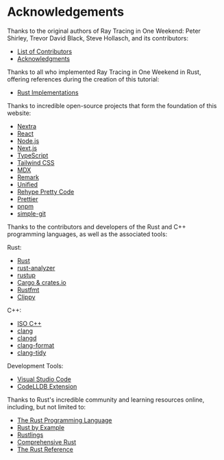 # Acknowledgements

Thanks to the original authors of Ray Tracing in One Weekend: Peter Shirley, Trevor David Black, Steve Hollasch, and its contributors:

*   [List of Contributors](https://github.com/RayTracing/raytracing.github.io/graphs/contributors)
*   [Acknowledgments](https://raytracing.github.io/books/RayTracingInOneWeekend.html#acknowledgments)

Thanks to all who implemented Ray Tracing in One Weekend in Rust, offering references during the creation of this tutorial:

*   [Rust Implementations](https://github.com/RayTracing/raytracing.github.io/wiki/Implementations#:~:text=Rust)

Thanks to incredible open-source projects that form the foundation of this website:

*   [Nextra](https://nextra.site/)
*   [React](https://react.dev/)
*   [Node.js](https://nodejs.org/en)
*   [Next.js](https://nextjs.org/)
*   [TypeScript](https://www.typescriptlang.org/)
*   [Tailwind CSS](https://tailwindcss.com/)
*   [MDX](https://mdxjs.com/)
*   [Remark](https://remark.js.org/)
*   [Unified](https://unifiedjs.com/)
*   [Rehype Pretty Code](https://rehype-pretty-code.netlify.app/)
*   [Prettier](https://prettier.io/)
*   [pnpm](https://pnpm.io/)
*   [simple-git](https://github.com/steveukx/git-js)

Thanks to the contributors and developers of the Rust and C++ programming languages, as well as the associated tools:

Rust:

*   [Rust](https://www.rust-lang.org/)
*   [rust-analyzer](https://rust-analyzer.github.io/)
*   [rustup](https://rustup.rs/)
*   [Cargo & crates.io](https://crates.io/)
*   [Rustfmt](https://rust-lang.github.io/rustfmt)
*   [Clippy](https://github.com/rust-lang/rust-clippy)

C++:

*   [ISO C++](https://isocpp.org/)
*   [clang](https://clang.llvm.org/)
*   [clangd](https://clang.llvm.org/)
*   [clang-format](https://clang.llvm.org/docs/ClangFormat.html)
*   [clang-tidy](https://clang.llvm.org/extra/clang-tidy/)

Development Tools:

*   [Visual Studio Code](https://code.visualstudio.com/)
*   [CodeLLDB Extension](https://marketplace.visualstudio.com/items?itemName=vadimcn.vscode-lldb)

Thanks to Rust's incredible community and learning resources online, including, but not limited to:

*   [The Rust Programming Language](https://doc.rust-lang.org/book/)
*   [Rust by Example](https://doc.rust-lang.org/rust-by-example/)
*   [Rustlings](https://rustlings.cool/)
*   [Comprehensive Rust](https://google.github.io/comprehensive-rust/)
*   [The Rust Reference](https://doc.rust-lang.org/stable/reference/)
